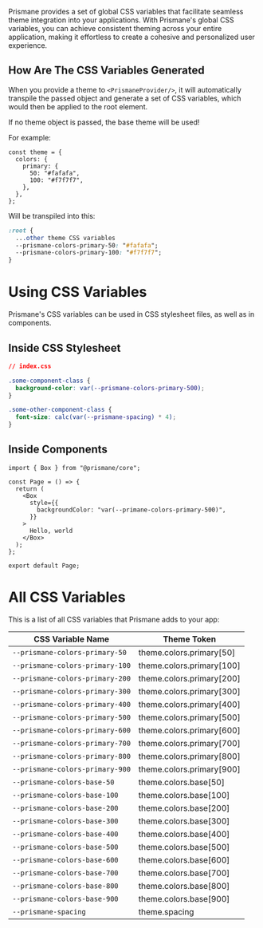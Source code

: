 Prismane provides a set of global CSS variables that facilitate seamless theme integration into your applications. With Prismane's global CSS variables, you can achieve consistent theming across your entire application, making it effortless to create a cohesive and personalized user experience.

## How Are The CSS Variables Generated

When you provide a theme to `<PrismaneProvider/>`, it will automatically transpile the passed object and generate a set of CSS variables, which would then be applied to the root element.

<Warning>
  If no theme object is passed, the base theme will be used!
</Warning>

For example:

```tsx
const theme = {
  colors: {
    primary: {
      50: "#fafafa",
      100: "#f7f7f7",
    },
  },
};
```

Will be transpiled into this:

```css
:root {
  ...other theme CSS variables
  --prismane-colors-primary-50: "#fafafa";
  --prismane-colors-primary-100: "#f7f7f7";
}
```

# Using CSS Variables

Prismane's CSS variables can be used in CSS stylesheet files, as well as in components.

## Inside CSS Stylesheet

```css
// index.css

.some-component-class {
  background-color: var(--prismane-colors-primary-500);
}

.some-other-component-class {
  font-size: calc(var(--prismane-spacing) * 4);
}
```

## Inside Components

```tsx
import { Box } from "@prismane/core";

const Page = () => {
  return (
    <Box
      style={{
        backgroundColor: "var(--primane-colors-primary-500)",
      }}
    >
      Hello, world
    </Box>
  );
};

export default Page;
```

# All CSS Variables

This is a list of all CSS variables that Prismane adds to your app:

| CSS Variable Name               | Theme Token               |
| ------------------------------- | ------------------------- |
| `--prismane-colors-primary-50`  | theme.colors.primary[50]  |
| `--prismane-colors-primary-100` | theme.colors.primary[100] |
| `--prismane-colors-primary-200` | theme.colors.primary[200] |
| `--prismane-colors-primary-300` | theme.colors.primary[300] |
| `--prismane-colors-primary-400` | theme.colors.primary[400] |
| `--prismane-colors-primary-500` | theme.colors.primary[500] |
| `--prismane-colors-primary-600` | theme.colors.primary[600] |
| `--prismane-colors-primary-700` | theme.colors.primary[700] |
| `--prismane-colors-primary-800` | theme.colors.primary[800] |
| `--prismane-colors-primary-900` | theme.colors.primary[900] |
| `--prismane-colors-base-50`     | theme.colors.base[50]     |
| `--prismane-colors-base-100`    | theme.colors.base[100]    |
| `--prismane-colors-base-200`    | theme.colors.base[200]    |
| `--prismane-colors-base-300`    | theme.colors.base[300]    |
| `--prismane-colors-base-400`    | theme.colors.base[400]    |
| `--prismane-colors-base-500`    | theme.colors.base[500]    |
| `--prismane-colors-base-600`    | theme.colors.base[600]    |
| `--prismane-colors-base-700`    | theme.colors.base[700]    |
| `--prismane-colors-base-800`    | theme.colors.base[800]    |
| `--prismane-colors-base-900`    | theme.colors.base[900]    |
| `--prismane-spacing`            | theme.spacing             |
